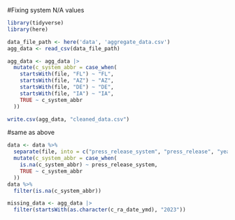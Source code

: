 #Fixing system N/A values
```r
library(tidyverse)
library(here)

data_file_path <- here('data', 'aggregate_data.csv')
agg_data <- read_csv(data_file_path)

agg_data <- agg_data |> 
  mutate(c_system_abbr = case_when(
    startsWith(file, "FL") ~ "FL", 
    startsWith(file, "AZ") ~ "AZ",
    startsWith(file, "DE") ~ "DE", 
    startsWith(file, "IA") ~ "IA",
    TRUE ~ c_system_abbr
  ))

write.csv(agg_data, "cleaned_data.csv")
```
#same as above
```r
data <- data %>%
  separate(file, into = c("press_release_system", "press_release", "year"), sep = "_") %>%
  mutate(c_system_abbr = case_when(
    is.na(c_system_abbr) ~ press_release_system,
    TRUE ~ c_system_abbr
  ))
data %>% 
  filter(is.na(c_system_abbr))

missing_data <- agg_data |>
  filter(startsWith(as.character(c_ra_date_ymd), "2023"))
```
